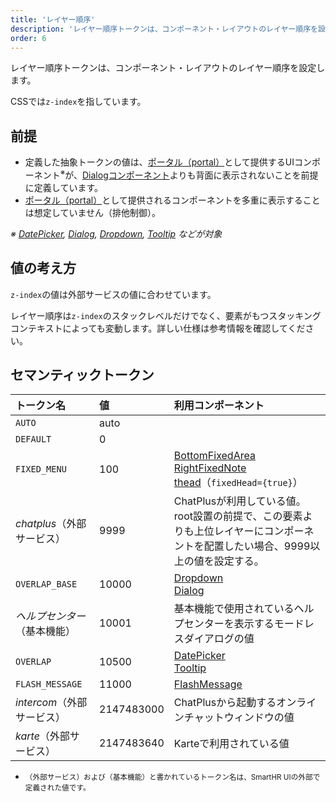 ```yaml
---
title: 'レイヤー順序'
description: 'レイヤー順序トークンは、コンポーネント・レイアウトのレイヤー順序を設定します。'
order: 6
---
```

レイヤー順序トークンは、コンポーネント・レイアウトのレイヤー順序を設定します。

CSSでは`z-index`を指しています。

## 前提
- 定義した抽象トークンの値は、[ポータル（portal）](https://ja.reactjs.org/docs/portals.html)として提供するUIコンポーネント<sup>※</sup>が、[Dialogコンポーネント](/products/components/dialog/)よりも背面に表示されないことを前提に定義しています。
- [ポータル（portal）](https://ja.reactjs.org/docs/portals.html)として提供されるコンポーネントを多重に表示することは想定していません（排他制御）。

*※ [DatePicker](/products/components/date-picker/), [Dialog](/products/components/dialog/), [Dropdown](/products/components/dropdown/), [Tooltip](/products/components/tooltip/) などが対象*

## 値の考え方
`z-index`の値は外部サービスの値に合わせています。

レイヤー順序は`z-index`のスタックレベルだけでなく、要素がもつスタッキングコンテキストによっても変動します。詳しい仕様は参考情報を確認してください。


## セマンティックトークン

| トークン名 | 値 | 利用コンポーネント |
| :--- | :--- | :--- |
| `AUTO` | auto |  |
| `DEFAULT` | 0 |  |
| `FIXED_MENU` | 100 | [BottomFixedArea](/products/components/bottom-fixed-area/)<br />[RightFixedNote](/products/components/right-fixed-note/)<br />[thead](/products/components/table/)（`fixedHead={true}`） |
| *chatplus*（外部サービス） | 9999 | ChatPlusが利用している値。root設置の前提で、この要素よりも上位レイヤーにコンポーネントを配置したい場合、9999以上の値を設定する。 |
| `OVERLAP_BASE` | 10000 | [Dropdown](/products/components/dropdown/)<br />[Dialog](/products/components/dialog/) |
| *ヘルプセンター*（基本機能） | 10001 | 基本機能で使用されているヘルプセンターを表示するモードレスダイアログの値 |
| `OVERLAP` | 10500 | [DatePicker](/products/components/date-picker/)<br />[Tooltip](/products/components/tooltip/) |
| `FLASH_MESSAGE` | 11000 | [FlashMessage](/products/components/flash-message/) |
| *intercom*（外部サービス） | 2147483000 | ChatPlusから起動するオンラインチャットウィンドウの値 |
| *karte*（外部サービス） | 2147483640 | Karteで利用されている値 |

- <small>（外部サービス）および（基本機能）と書かれているトークン名は、SmartHR UIの外部で定義された値です。</small>
